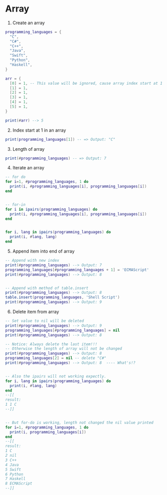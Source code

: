 # Array

1. Create an array

```lua
programming_languages = {
  "C",
  "C#",
  "C++",
  "Java",
  "Swift",
  "Python",
  "Haskell",
}

arr = {
  [0] = 1, -- This value will be ignored, cause array index start at 1
  [1] = 1,
  [2] = 1,
  [3] = 1,
  [4] = 1,
  [5] = 1,
}

print(#arr) --> 5
```

2. Index start at 1 in an array

```lua
print(programming_languages[1]) -- => Output: "C"
```

3. Length of array

```lua
print(#programming_languages) -- => Output: 7
```

4. Iterate an array

```lua
-- for do
for i=1, #programming_languages, 1 do
  print(i, #programming_languages[i], programming_languages[i])
end


-- for-in
for i in ipairs(programming_languages) do
  print(i, #programming_languages[i], programming_languages[i])
end


for i, lang in ipairs(programming_languages) do
  print(i, #lang, lang)
end
```

5. Append item into end of array

```lua
-- Append with new index
print(#programming_languages) --> Output: 7
programming_languages[#programming_languages + 1] = 'ECMAScript'
print(#programming_languages) --> Output: 8


-- Append with method of table.insert
print(#programming_languages) --> Output: 8
table.insert(programming_languages, 'Shell Script')
print(#programming_languages) --> Output: 9

```

6. Delete item from array

```lua
-- Set value to nil will be deleted
print(#programming_languages) --> Output: 9
programming_languages[#programming_languages] = nil
print(#programming_languages) --> Output: 8

-- Notice: Always delete the last item!!!
-- Otherwise the length of array will not be changed
print(#programming_languages) --> Output: 8
programming_languages[2] = nil -- delete "C#"
print(#programming_languages) --> Output: 8  ---- What's!?


-- Also the ipairs will not working expectly.
for i, lang in ipairs(programming_languages) do
  print(i, #lang, lang)
end
--[[
result:
1 1 C
--]]


-- But for-do is working, length not changed the nil value printed
for i=1, #programming_languages, 1 do
  print(i, programming_languages[i])
end
--[[
result:
1 C
2 nil
3 C++
4 Java
5 Swift
6 Python
7 Haskell
8 ECMAScript
--]]
```
